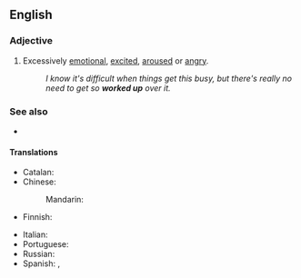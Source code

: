 ==English==

===Adjective===
{{en-adj}}

# {{lb|en|idiomatic|informal}} Excessively [[emotional]], [[excited]], [[aroused]] or [[angry]].
#: ''I know it's difficult when things get this busy, but there's really no need to get so '''worked up''' over it.''

===See also===
* {{l|en|psyched up}}

====Translations====
{{trans-top|excessively emotional}}
* Catalan: {{t|ca|emocionat}}
* Chinese:
*: Mandarin: {{t-needed|cmn}}
* Finnish: {{t+|fi|kiihtynyt}}
{{trans-mid}}
* Italian: {{t+|it|emozionato}}
* Portuguese: {{t+|pt|emocionado}}
* Russian: {{t-needed|ru}}
* Spanish: {{t+|es|emocionado}}, {{t+|es|excitado}}
{{trans-bottom}}